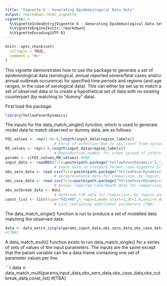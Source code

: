 ```yaml
---
title: "Vignette 6 - Generating Epidemiological Data Sets"
output: rmarkdown::html_vignette
vignette: >
  %\VignetteIndexEntry{Vignette 6 - Generating Epidemiological Data Sets}
  %\VignetteEngine{knitr::rmarkdown}
  %\VignetteEncoding{UTF-8}
---
```


```r
knitr::opts_chunk$set(
  collapse = TRUE,
  comment = "#>"
)
```

This vignette demonstrates how to use the package to generate a set of epidemiological data (serological, annual reported severe/fatal cases and/or annual outbreak occurence) for specified time periods and regions (and age ranges, in the case of serological data). This can either be set up to match a set of observed data or to create a hypothetical set of data with no existing counterpart (by matching to "dummy" data).

First load the package:

```r
library(YellowFeverDynamics)
```

The inputs for the data_match_single() function, which is used to generate model data to match observed or dummy data, are as follows:

```r
FOI_values <- rep(1.0e-8,length(input_data$region_labels))        
                      # Force of infection due to spillover from sylvatic reservoir, by region
R0_values <- rep(1.0,length(input_data$region_labels))
                      # Reproduction number for urban spread of infection, by region
params <- c(FOI_values,R0_values) #TBA
input_data <- readRDS(file=paste(path.package("YellowFeverDynamics"),"/exdata/input_data_example.Rds",sep=""))
                      # Input data in standard format (see Vignette 2)
obs_sero_data <- read.csv(file=paste(path.package("YellowFeverDynamics"),"/exdata/sero_data_example_single.csv",sep=""),header=TRUE)    
                      # Seroprevalence data for comparison, by region, year & age group, in format no. samples/no. positives
obs_case_data <- read.csv(file=paste(path.package("YellowFeverDynamics"),"/exdata/case_data_example_single.csv",sep=""),header=TRUE)    
                      # Annual reported case/death data for comparison, by region and year, in format no. cases/no. deaths
obs_outbreak_data <- NULL
                      # Outbreak Y/N data for comparison, by region and year, in format 0 = no outbreaks, 1 = 1 or more outbreak(s)
const_list <- list(type="FOI+R0",n_reps=1,mode_start=1,dt=1.0,enviro_data=NULL,R0_fixed_values=NULL,vaccine_efficacy=1.0,p_rep_severe=1.0,p_rep_death=1.0)
                      # List containing additional parameters (TBA)
```

The data_match_single() function is run to produce a set of modelled data matching the observed data:

```r
data <- data_match_single(params,input_data,obs_sero_data,obs_case_data,obs_outbreak_data,const_list)
#[TBA]
```

A data_match_multi() function exists to run data_match_single() for a series of sets of values of the input parameters. The inputs are the same except that the param variable can be a data frame containing one set of parameter values per line.

```r
data <- data_match_multi(params,input_data,obs_sero_data,obs_case_data,obs_outbreak_data,const_list)
#[TBA]
